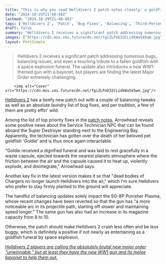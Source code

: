 ```yaml
---
title: "This is why you read Helldivers 2 patch notes closely: a goldfish 'was laid to rest' in space where the pressure 'caused it to heat up, violently explode, and disintegrate'"
date: "2024-10-29T21:48:48Z"
lastmod: "2024-10-29T21:48:48Z"
tags: ['Helldivers 2', 'Patch', 'Bug Fixes', 'Balancing', 'Third-Person Shooter', 'Co-op', 'Action', 'PC', 'PlayStation']
draft: false
summary: "Helldivers 2 receives a significant patch addressing numerous bugs, balancing issues, and even a touching tribute to a fallen goldfish with a space explosion funeral. The update also introduces a new WW1-themed gun with a bayonet, but players are finding the latest Major Order extremely challenging."
images: ["https://cdn.mos.cms.futurecdn.net/fgiZLPoU32CLidkWaS4Swm.jpg"]
layout: PostSimple
---
```

> Helldivers 2 receives a significant patch addressing numerous bugs, balancing issues, and even a touching tribute to a fallen goldfish with a space explosion funeral. The update also introduces a new WW1-themed gun with a bayonet, but players are finding the latest Major Order extremely challenging.


        <img alt="Cover" src="https://cdn.mos.cms.futurecdn.net/fgiZLPoU32CLidkWaS4Swm.jpg"/>
        
[<u>Helldivers 2</u>](https://www.gamesradar.com/helldivers-2-guide/) has a beefy new patch out with a couple of balancing tweaks as well as an absolute laundry list of bug fixes, and per tradition, a few of them are pretty effin' wild.

Among the list of top priority fixes in the [patch notes](https://store.steampowered.com/news/app/553850/view/4550416955418345496?l=english), Arrowhead reveals some positive news about the Service Technician NPC that can be found aboard the Super Destroyer standing next to the Engineering Bay. Apparently, the technician has gotten over the death of her beloved pet goldfish 'Goldie' and is thus once again interactable.

"Goldie received a dignified funeral and was laid to rest gracefully in a waste capsule, ejected towards the nearest planets atmosphere where the friction between the air and the capsule caused it to heat up, violently explode, and disintegrate," Arrowhead says.

Another key fix in the latest version makes it so that "dead bodies of Chargers no longer launch Helldivers into the air," which I'm sure Helldivers who prefer to stay firmly planted to the ground will appreciate.

The handful of balancing updates solely impact the SG-8P Punisher Plasma, whose recent changes have been reverted so that the gun has "a more noticeable arc in its projectile path, starting off slower and maintaining speed longer." The same gun has also had an increase in its magazine capacity from 8 to 10.

Otherwise, the patch should make Helldivers 2 crash less often and be less buggy, which is definitely a positive if not nearly as entertaining as a goldfish funeral by space explosion.

[<em>Helldivers 2 players are calling the absolutely brutal new major order "unwinnable," but at least they have the new WW1 gun and its melee bayonet to help them out.</em>](https://www.gamesradar.com/games/third-person-shooter/helldivers-2-players-are-calling-the-absolutely-brutal-new-major-order-unwinnable-but-at-least-they-have-the-new-ww1-gun-and-its-melee-bayonet-to-help-them-out/)
        